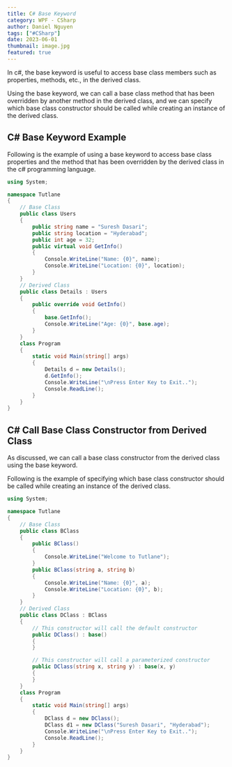 ```yaml
---
title: C# Base Keyword  
category: WPF - CSharp
author: Daniel Nguyen
tags: ["#CSharp"]
date: 2023-06-01
thumbnail: image.jpg
featured: true
---
```


In c#, the base keyword is useful to access base class members such as properties, methods, etc., in the derived class.

Using the base keyword, we can call a base class method that has been overridden by another method in the derived class, 
and we can specify which base class constructor should be called while creating an instance of the derived class.

## C# Base Keyword Example

Following is the example of using a base keyword to access base class properties and the method that has been overridden 
by the derived class in the c# programming language.

```c#
using System;

namespace Tutlane
{
    // Base Class
    public class Users
    {
        public string name = "Suresh Dasari";
        public string location = "Hyderabad";
        public int age = 32;
        public virtual void GetInfo()
        {
            Console.WriteLine("Name: {0}", name);
            Console.WriteLine("Location: {0}", location);
        }
    }
    // Derived Class
    public class Details : Users
    {
        public override void GetInfo()
        {
            base.GetInfo();
            Console.WriteLine("Age: {0}", base.age);
        }
    }
    class Program
    {
        static void Main(string[] args)
        {
            Details d = new Details();
            d.GetInfo();
            Console.WriteLine("\nPress Enter Key to Exit..");
            Console.ReadLine();
        }
    }
}
```

## C# Call Base Class Constructor from Derived Class

As discussed, we can call a base class constructor from the derived class using the base keyword.

Following is the example of specifying which base class constructor should be called while creating 
an instance of the derived class.

```c#
using System;

namespace Tutlane
{
    // Base Class
    public class BClass
    {
        public BClass()
        {
            Console.WriteLine("Welcome to Tutlane");
        }
        public BClass(string a, string b)
        {
            Console.WriteLine("Name: {0}", a);
            Console.WriteLine("Location: {0}", b);
        }
    }
    // Derived Class
    public class DClass : BClass
    {
        // This constructor will call the default constructor
        public DClass() : base()
        {
        }

        // This constructor will call a parameterized constructor
        public DClass(string x, string y) : base(x, y)
        {
        }
    }
    class Program
    {
        static void Main(string[] args)
        {
            DClass d = new DClass();
            DClass d1 = new DClass("Suresh Dasari", "Hyderabad");
            Console.WriteLine("\nPress Enter Key to Exit..");
            Console.ReadLine();
        }
    }
}
```


